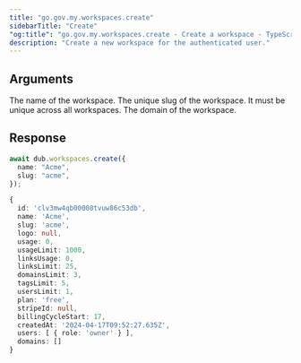 ```yaml
---
title: "go.gov.my.workspaces.create"
sidebarTitle: "Create"
"og:title": "go.gov.my.workspaces.create - Create a workspace - TypeScript SDK"
description: "Create a new workspace for the authenticated user."
---
```



## Arguments

<ParamField body="name" type="string" required>
  The name of the workspace.
</ParamField>

<ParamField body="slug" type="string" required>
  The unique slug of the workspace. It must be unique across all workspaces.
</ParamField>

<ParamField body="domain" type="string">
  The domain of the workspace.
</ParamField>

## Response

<WorkspaceResponse />

<RequestExample>

```ts
await dub.workspaces.create({
  name: "Acme",
  slug: "acme",
});
```

</RequestExample>

<ResponseExample>

```ts
{
  id: 'clv3mw4qb00008tvuw86c53db',
  name: 'Acme',
  slug: 'acme',
  logo: null,
  usage: 0,
  usageLimit: 1000,
  linksUsage: 0,
  linksLimit: 25,
  domainsLimit: 3,
  tagsLimit: 5,
  usersLimit: 1,
  plan: 'free',
  stripeId: null,
  billingCycleStart: 17,
  createdAt: '2024-04-17T09:52:27.635Z',
  users: [ { role: 'owner' } ],
  domains: []
}
```

</ResponseExample>
